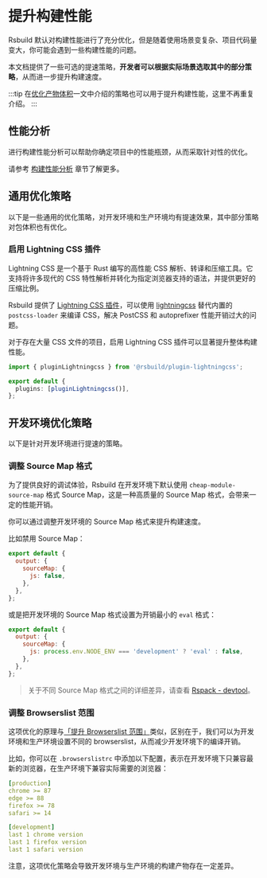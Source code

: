 # 提升构建性能

Rsbuild 默认对构建性能进行了充分优化，但是随着使用场景变复杂、项目代码量变大，你可能会遇到一些构建性能的问题。

本文档提供了一些可选的提速策略，**开发者可以根据实际场景选取其中的部分策略**，从而进一步提升构建速度。

:::tip
在[优化产物体积](/guide/optimization/optimize-bundle)一文中介绍的策略也可以用于提升构建性能，这里不再重复介绍。
:::

## 性能分析

进行构建性能分析可以帮助你确定项目中的性能瓶颈，从而采取针对性的优化。

请参考 [构建性能分析](/guide/debug/build-profiling) 章节了解更多。

## 通用优化策略

以下是一些通用的优化策略，对开发环境和生产环境均有提速效果，其中部分策略对包体积也有优化。

### 启用 Lightning CSS 插件

Lightning CSS 是一个基于 Rust 编写的高性能 CSS 解析、转译和压缩工具。它支持将许多现代的 CSS 特性解析并转化为指定浏览器支持的语法，并提供更好的压缩比例。

Rsbuild 提供了 [Lightning CSS 插件](/plugins/list/plugin-lightningcss)，可以使用 [lightningcss](https://lightningcss.dev/) 替代内置的 `postcss-loader` 来编译 CSS，解决 PostCSS 和 autoprefixer 性能开销过大的问题。

对于存在大量 CSS 文件的项目，启用 Lightning CSS 插件可以显著提升整体构建性能。

```ts title="rsbuild.config.ts"
import { pluginLightningcss } from '@rsbuild/plugin-lightningcss';

export default {
  plugins: [pluginLightningcss()],
};
```

## 开发环境优化策略

以下是针对开发环境进行提速的策略。

### 调整 Source Map 格式

为了提供良好的调试体验，Rsbuild 在开发环境下默认使用 `cheap-module-source-map` 格式 Source Map，这是一种高质量的 Source Map 格式，会带来一定的性能开销。

你可以通过调整开发环境的 Source Map 格式来提升构建速度。

比如禁用 Source Map：

```js
export default {
  output: {
    sourceMap: {
      js: false,
    },
  },
};
```

或是把开发环境的 Source Map 格式设置为开销最小的 `eval` 格式：

```js
export default {
  output: {
    sourceMap: {
      js: process.env.NODE_ENV === 'development' ? 'eval' : false,
    },
  },
};
```

> 关于不同 Source Map 格式之间的详细差异，请查看 [Rspack - devtool](https://rspack.dev/zh/config/devtool)。

### 调整 Browserslist 范围

这项优化的原理与[「提升 Browserslist 范围」](/guide/optimization/optimize-bundle#adjust-browserslist)类似，区别在于，我们可以为开发环境和生产环境设置不同的 browserslist，从而减少开发环境下的编译开销。

比如，你可以在 `.browserslistrc` 中添加以下配置，表示在开发环境下只兼容最新的浏览器，在生产环境下兼容实际需要的浏览器：

```yaml title=".browserslistrc"
[production]
chrome >= 87
edge >= 88
firefox >= 78
safari >= 14

[development]
last 1 chrome version
last 1 firefox version
last 1 safari version
```

注意，这项优化策略会导致开发环境与生产环境的构建产物存在一定差异。
